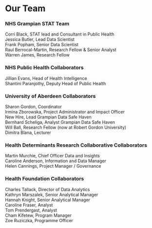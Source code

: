 # Our Team {.unnumbered}

### NHS Grampian STAT Team
Corri Black, STAT lead and Consultant in Public Health  
Jessica Butler, Lead Data Scientist  
Frank Popham, Senior Data Scientist  
Raul Berrocal-Martin, Research Fellow & Senior Analyst  
Warren James, Research Fellow

### NHS Public Health Collaborators
Jillian Evans, Head of Health Intelligence  
Shantini Paranjothy, Deputy Head of Public Health  

### University of Aberdeen Collaborators
Sharon Gordon, Coordinator  
Irmina Zborowska, Project Administrator and Impact Officer  
New Hire, Lead Grampian Data Safe Haven  
Bernhard Scheliga, Analyst Grampian Data Safe Haven  
Will Ball, Research Fellow (now at Robert Gordon University)  
Dimitra Blana, Lecturer  

### Health Determinants Research Collaborative Collaborators
Martin Murchie, Chief Officer Data and Insights  
Caroline Anderson, Information and Data Manager  
Helen Cannings, Project Manager / Governance 

### Health Foundation Collaborators
Charles Tallack, Director of Data Analytics  
Kathryn Marszalek, Senior Analytical Manager  
Hannah Knight, Senior Analytical Manager  
Caroline Fraser, Analyst  
Tom Prendergast, Analyst  
Cham Kifetew, Program Manager  
Zoe Ruziczka, Programme Officer 

